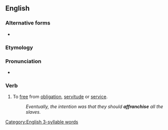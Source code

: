 ==English==

===Alternative forms===
* {{l|en|affranchize}} {{qualifier|possibly nonstandard}}

===Etymology===
{{der|en|fro|afranchir}}

===Pronunciation===
* {{audio|en|En-us-affranchise.ogg|Audio (US)}}

===Verb===
{{en-verb}}

# {{lb|en|transitive}} To [[free]] from [[obligation]], [[servitude]] or [[service]].
#: ''Eventually, the intention was that they should '''affranchise''' all the slaves.''

[[Category:English 3-syllable words]]